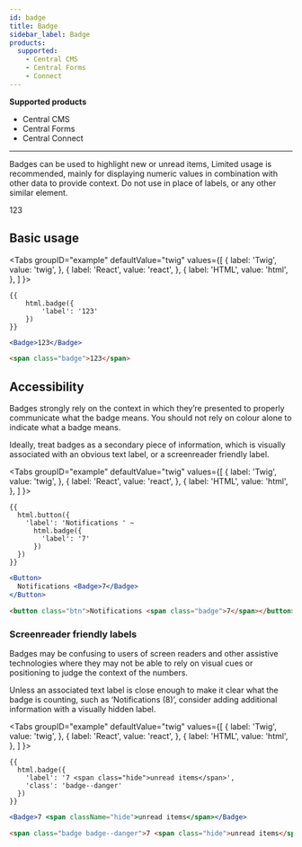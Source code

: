 ```yaml
---
id: badge
title: Badge
sidebar_label: Badge
products:
  supported:
    - Central CMS
    - Central Forms
    - Connect
---
```


<div className="product-support">
  <strong>Supported products</strong>
  <ul>
    <li className="product-support--supported"><FontAwesomeIcon icon="fa-solid fa-check-circle" /> Central CMS</li>
    <li className="product-support--supported"><FontAwesomeIcon icon="fa-solid fa-check-circle" /> Central Forms</li>
    <li className="product-support--supported"><FontAwesomeIcon icon="fa-solid fa-check-circle" /> Central Connect</li>
  </ul>
</div>

----

Badges can be used to highlight new or unread items, Limited usage is recommended, mainly for displaying numeric values in combination with other data to provide context. Do not use in place of labels, or any other similar element.

<div className="d-example">
  <span className="badge">123</span>
</div>

## Basic usage

<Tabs
  groupID="example"
  defaultValue="twig"
  values={[
    { label: 'Twig', value: 'twig', },
    { label: 'React', value: 'react', },
    { label: 'HTML', value: 'html', },
  ]
}>
<TabItem value="twig">

```twig
{{
    html.badge({
        'label': '123'
    })
}}
```

</TabItem>
<TabItem value="react">

```jsx
<Badge>123</Badge>
```

</TabItem>
<TabItem value="html">

```html
<span class="badge">123</span>
```

</TabItem>
</Tabs>

## Accessibility

Badges strongly rely on the context in which they’re presented to properly communicate what the badge means. You should not rely on colour alone to indicate what a badge means.

Ideally, treat badges as a secondary piece of information, which is visually associated with an obvious text label, or a screenreader friendly label.

<Tabs
  groupID="example"
  defaultValue="twig"
  values={[
    { label: 'Twig', value: 'twig', },
    { label: 'React', value: 'react', },
    { label: 'HTML', value: 'html', },
  ]
}>
<TabItem value="twig">

```twig
{{
  html.button({
    'label': 'Notifications ' ~
      html.badge({
        'label': '7'
      })
  })
}}
```

</TabItem>
<TabItem value="react">

```jsx
<Button>
  Notifications <Badge>7</Badge>
</Button>
```

</TabItem>
<TabItem value="html">

```html
<button class="btn">Notifications <span class="badge">7</span></button>
```

</TabItem>
</Tabs>

### Screenreader friendly labels

Badges may be confusing to users of screen readers and other assistive technologies where they may not be able to rely on visual cues or positioning to judge the context of the numbers.

Unless an associated text label is close enough to make it clear what the badge is counting, such as ‘Notifications (8)’, consider adding additional information with a visually hidden label.

<Tabs
  groupID="example"
  defaultValue="twig"
  values={[
    { label: 'Twig', value: 'twig', },
    { label: 'React', value: 'react', },
    { label: 'HTML', value: 'html', },
  ]
}>
<TabItem value="twig">

```twig
{{
  html.badge({
    'label': '7 <span class="hide">unread items</span>',
    'class': 'badge--danger'
  })
}}
```

</TabItem>
<TabItem value="react">

```jsx
<Badge>7 <span className="hide">unread items</span></Badge>
```

</TabItem>
<TabItem value="html">

```html
<span class="badge badge--danger">7 <span class="hide">unread items</span></span>
```

</TabItem>
</Tabs>